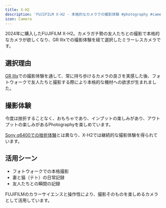 ```yaml
---
title: X-H2
description: 'FUJIFILM X-H2 - 本格的なカメラでの撮影体験 #photography #camera'
icon: Camera
---
```


2024年に購入したFUJIFILM X-H2。カメラガチ勢の友人たちとの撮影で本格的なカメラが欲しくなり、GR IIIxでの撮影体験を経て選択したミラーレスカメラです。

## 選択理由

[GR IIIx](./photography-gr-iiix)での撮影体験を通して、常に持ち歩けるカメラの良さを実感した後、フォトウォークで友人たちと撮影する際により本格的な機材への欲求が生まれました。

## 撮影体験

今度は挫折することなく、おもちゃであり、インプットの楽しみがあり、アウトプットの楽しみがあるPhotographyを楽しめています。

[Sony α6400での挫折体験](./photography)とは異なり、X-H2では継続的な撮影体験を得られています。

## 活用シーン

- フォトウォークでの本格撮影
- 妻と猫（テト）の日常記録
- 友人たちとの瞬間の記録

FUJIFILMのカラーサイエンスと操作性により、撮影そのものを楽しめるカメラとして活用しています。


<AIEditedFooter />
